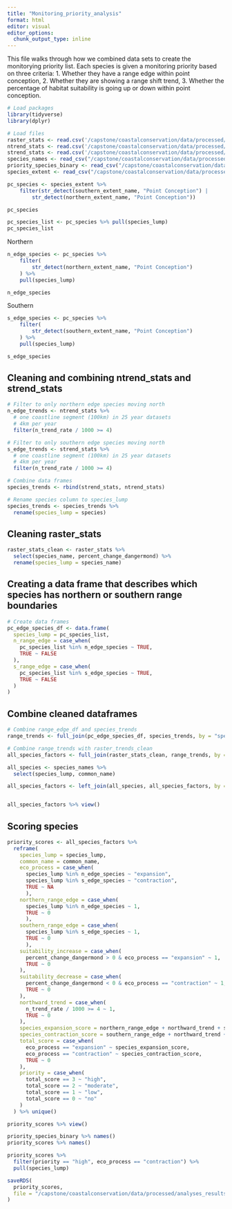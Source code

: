 ```yaml
---
title: "Monitoring_priority_analysis"
format: html
editor: visual
editor_options: 
  chunk_output_type: inline
---
```


This file walks through how we combined data sets to create the monitorying priority list. Each species is given a monitoring priority based on three criteria: 1. Whether they have a range edge within point conception, 2. Whether they are showing a range shift trend, 3. Whether the percentage of habitat suitability is going up or down within point conception. 

```r
# Load packages
library(tidyverse)
library(dplyr)
```

```r
# Load files 
raster_stats <- read.csv('/capstone/coastalconservation/data/processed/analyses_results/species_suitability_change.csv')
ntrend_stats <- read.csv('/capstone/coastalconservation/data/processed/ntrends_stats.csv')
strend_stats <- read.csv('/capstone/coastalconservation/data/processed/strends_stats.csv')
species_names <- read_csv("/capstone/coastalconservation/data/processed/species_names.csv")
priority_species_binary <- read_csv("/capstone/coastalconservation/data/processed/analyses_results/priority_species_binary.csv")
species_extent <- read_csv("/capstone/coastalconservation/data/processed/species_extent.csv")
```



```r
pc_species <- species_extent %>%
    filter(str_detect(southern_extent_name, "Point Conception") |
        str_detect(northern_extent_name, "Point Conception"))
```

```r
pc_species
```

```r
pc_species_list <- pc_species %>% pull(species_lump)
pc_species_list
```

Northern
```r
n_edge_species <- pc_species %>%
    filter(
        str_detect(northern_extent_name, "Point Conception")
    ) %>%
    pull(species_lump)
```

```r
n_edge_species
```

Southern
```r
s_edge_species <- pc_species %>%
    filter(
        str_detect(southern_extent_name, "Point Conception")
    ) %>%
    pull(species_lump)
```

```r
s_edge_species
```


## Cleaning and combining ntrend_stats and strend_stats

```r
# Filter to only northern edge species moving north
n_edge_trends <- ntrend_stats %>% 
  # one coastline segment (100km) in 25 year datasets
  # 4km per year
  filter(n_trend_rate / 1000 >= 4) 
```

```r
# Filter to only southern edge species moving north
s_edge_trends <- strend_stats %>%
  # one coastline segment (100km) in 25 year datasets
  # 4km per year
  filter(n_trend_rate / 1000 >= 4)
```

```r
# Combine data frames
species_trends <- rbind(strend_stats, ntrend_stats)
```

```r
# Rename species column to species_lump
species_trends <- species_trends %>% 
  rename(species_lump = species)
```

## Cleaning raster_stats

```r
raster_stats_clean <- raster_stats %>% 
  select(species_name, percent_change_dangermond) %>% 
  rename(species_lump = species_name)
```

## Creating a data frame that describes which species has northern or southern range boundaries

```r
# Create data frames
pc_edge_species_df <- data.frame(
  species_lump = pc_species_list, 
  n_range_edge = case_when(
    pc_species_list %in% n_edge_species ~ TRUE,
    TRUE ~ FALSE
  ),
  s_range_edge = case_when(
    pc_species_list %in% s_edge_species ~ TRUE,
    TRUE ~ FALSE
  )
)
```

## Combine cleaned dataframes

```r
# Combine range_edge_df and species_trends
range_trends <- full_join(pc_edge_species_df, species_trends, by = "species_lump")
```

```r
# Combine range_trends with raster_trends_clean
all_species_factors <- full_join(raster_stats_clean, range_trends, by = "species_lump")
```


```r
all_species <- species_names %>%
  select(species_lump, common_name)
```


```r
all_species_factors <- left_join(all_species, all_species_factors, by = "species_lump")


all_species_factors %>% view()
```
## Scoring species

```r
priority_scores <- all_species_factors %>%
  reframe(
    species_lump = species_lump,
    common_name = common_name,
    eco_process = case_when(
      species_lump %in% n_edge_species ~ "expansion",
      species_lump %in% s_edge_species ~ "contraction",
      TRUE ~ NA
      ),
    northern_range_edge = case_when(
      species_lump %in% n_edge_species ~ 1,
      TRUE ~ 0
      ),
    southern_range_edge = case_when(
      species_lump %in% s_edge_species ~ 1,
      TRUE ~ 0
      ),
    suitability_increase = case_when(
      percent_change_dangermond > 0 & eco_process == "expansion" ~ 1,
      TRUE ~ 0
    ),
    suitability_decrease = case_when(
      percent_change_dangermond < 0 & eco_process == "contraction" ~ 1,
      TRUE ~ 0
    ),
    northward_trend = case_when(
      n_trend_rate / 1000 >= 4 ~ 1,
      TRUE ~ 0
    ),
    species_expansion_score = northern_range_edge + northward_trend + suitability_increase,
    species_contraction_score = southern_range_edge + northward_trend + suitability_decrease,
    total_score = case_when(
      eco_process == "expansion" ~ species_expansion_score,
      eco_process == "contraction" ~ species_contraction_score,
      TRUE ~ 0
    ),
    priority = case_when(
      total_score == 3 ~ "high",
      total_score == 2 ~ "moderate",
      total_score == 1 ~ "low",
      total_score == 0 ~ "no"
    )
  ) %>% unique()

priority_scores %>% view()
```


```r
priority_species_binary %>% names()
priority_scores %>% names()
```

```r
priority_scores %>%
  filter(priority == "high", eco_process == "contraction") %>%
  pull(species_lump)
```


```r
saveRDS(
  priority_scores,
  file = "/capstone/coastalconservation/data/processed/analyses_results/priority_species_scores.rds"
)
```

